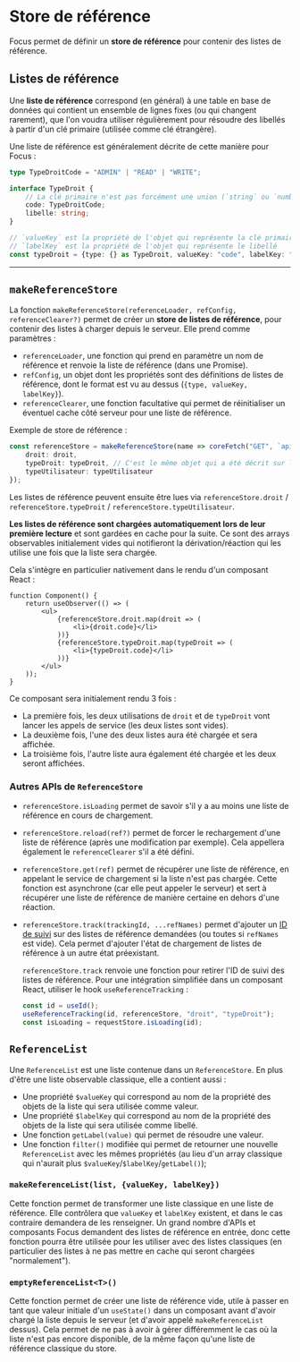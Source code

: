 
<Meta title="Les bases/Store de référence" />

# Store de référence

Focus permet de définir un **store de référence** pour contenir des listes de référence.

## Listes de référence

Une **liste de référence** correspond (en général) à une table en base de données qui contient un ensemble de lignes fixes (ou qui changent rarement), que l'on
voudra utiliser régulièrement pour résoudre des libellés à partir d'un clé primaire (utilisée comme clé étrangère).

Une liste de référence est généralement décrite de cette manière pour Focus :

```ts
type TypeDroitCode = "ADMIN" | "READ" | "WRITE";

interface TypeDroit {
    // La clé primaire n'est pas forcément une union (`string` ou `number` sont possibles)
    code: TypeDroitCode;
    libelle: string;
}

// `valueKey` est la propriété de l'objet qui représente la clé primaire
// `labelKey` est la propriété de l'objet qui représente le libellé
const typeDroit = {type: {} as TypeDroit, valueKey: "code", labelKey: "libelle"};
```

---

## `makeReferenceStore`

La fonction `makeReferenceStore(referenceLoader, refConfig, referenceClearer?)` permet de créer un **store de listes de référence**, pour contenir
des listes à charger depuis le serveur. Elle prend comme paramètres :

-   `referenceLoader`, une fonction qui prend en paramètre un nom de référence et renvoie la liste de référence (dans une Promise).
-   `refConfig`, un objet dont les propriétés sont des définitions de listes de référence, dont le format est vu au dessus (`{type, valueKey, labelKey}`).
-   `referenceClearer`, une fonction facultative qui permet de réinitialiser un éventuel cache côté serveur pour une liste de référence.

Exemple de store de référence :

```ts
const referenceStore = makeReferenceStore(name => coreFetch("GET", `api/references/${name}`), {
    droit: droit,
    typeDroit: typeDroit, // C'est le même objet qui a été décrit sur la slide précédente
    typeUtilisateur: typeUtilisateur
});
```

Les listes de référence peuvent ensuite être lues via `referenceStore.droit` / `referenceStore.typeDroit` / `referenceStore.typeUtilisateur`.

**Les listes de référence sont chargées automatiquement lors de leur première lecture** et sont gardées en cache pour la suite. Ce sont des arrays observables
initialement vides qui notifieront la dérivation/réaction qui les utilise une fois que la liste sera chargée.

Cela s'intègre en particulier nativement dans le rendu d'un composant React :

```tsx
function Component() {
    return useObserver(() => (
        <ul>
            {referenceStore.droit.map(droit => (
                <li>{droit.code}</li>
            ))}
            {referenceStore.typeDroit.map(typeDroit => (
                <li>{typeDroit.code}</li>
            ))}
        </ul>
    ));
}
```

Ce composant sera initialement rendu 3 fois :

-   La première fois, les deux utilisations de `droit` et de `typeDroit` vont lancer les appels de service (les deux listes sont vides).
-   La deuxième fois, l'une des deux listes aura été chargée et sera affichée.
-   La troisième fois, l'autre liste aura également été chargée et les deux seront affichées.

### Autres APIs de `ReferenceStore`

-   `referenceStore.isLoading` permet de savoir s'il y a au moins une liste de référence en cours de chargement.
-   `referenceStore.reload(ref?)` permet de forcer le rechargement d'une liste de référence (après une modification par exemple). Cela appellera
    également le `referenceClearer` s'il a été défini.
-   `referenceStore.get(ref)` permet de récupérer une liste de référence, en appelant le service de chargement si la liste n'est pas chargée. Cette fonction
    est asynchrone (car elle peut appeler le serveur) et sert à récupérer une liste de référence de manière certaine en dehors d'une réaction.
-   `referenceStore.track(trackingId, ...refNames)` permet d'ajouter un [ID de suivi](/docs/les-bases-gestion-des-requêtes--docs) sur des listes de référence demandées (ou toutes si `refNames`
    est vide). Cela permet d'ajouter l'état de chargement de listes de référence à un autre état préexistant.

    `referenceStore.track` renvoie une fonction pour retirer l'ID de suivi des listes de référence. Pour une intégration simplifiée dans un composant React,
    utiliser le hook `useReferenceTracking` :

    ```ts
    const id = useId();
    useReferenceTracking(id, referenceStore, "droit", "typeDroit");
    const isLoading = requestStore.isLoading(id);
    ```

## `ReferenceList`

Une `ReferenceList` est une liste contenue dans un `ReferenceStore`. En plus d'être une liste observable classique, elle a contient aussi :

-   Une propriété `$valueKey` qui correspond au nom de la propriété des objets de la liste qui sera utilisée comme valeur.
-   Une propriété `$labelKey` qui correspond au nom de la propriété des objets de la liste qui sera utilisée comme libellé.
-   Une fonction `getLabel(value)` qui permet de résoudre une valeur.
-   Une fonction `filter()` modifiée qui permet de retourner une nouvelle `ReferenceList` avec les mêmes propriétés (au lieu d'un array classique qui
    n'aurait plus `$valueKey`/`$labelKey`/`getLabel()`);

### `makeReferenceList(list, {valueKey, labelKey})`

Cette fonction permet de transformer une liste classique en une liste de référence. Elle contrôlera que `valueKey` et `labelKey` existent, et dans le cas
contraire demandera de les renseigner. Un grand nombre d'APIs et composants Focus demandent des listes de référence en entrée, donc cette fonction pourra
être utilisée pour les utiliser avec des listes classiques (en particulier des listes à ne pas mettre en cache qui seront chargées "normalement").

### `emptyReferenceList<T>()`

Cette fonction permet de créer une liste de référence vide, utile à passer en tant que valeur initiale d'un `useState()` dans un composant avant d'avoir chargé
la liste depuis le serveur (et d'avoir appelé `makeReferenceList` dessus). Cela permet de ne pas à avoir à gérer différemment le cas où la liste n'est pas
encore disponible, de la même façon qu'une liste de référence classique du store.
